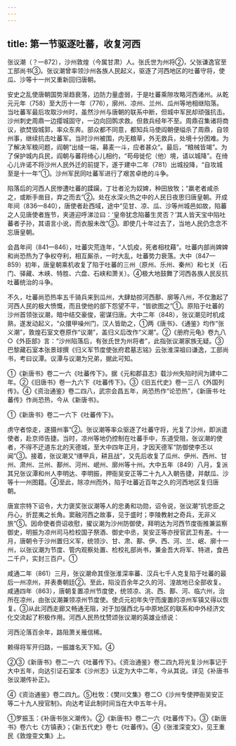 ```yaml
---
---
---
```

title: 第一节驱逐吐蕃，收复河西
---



张议潮（？—872），沙州敦煌（今属甘肃）人。张氏世为州将②，父张谦逸官至工部尚书③。张议潮曾率领沙州各族人民起义，驱逐了河西地区的吐蕃守将，使瓜、沙等十一州又重新回归唐朝。

安史之乱使唐朝国势渐趋衰落，边防力量虚弱，于是吐蕃乘隙攻略河西诸州。从乾元元年（758）至大历十一年（776），廓州、凉州、兰州、瓜州等地相继陷落。当吐蕃军最后攻取沙州时，虽然沙州与唐朝的联系中断，但城中军民却顽强抗击。沙州刺史周鼎一边撄城固守，一边向回鹘求救。但救兵经年不至。周鼎召集诸将商议，欲焚毁城郭，率众东奔。部众都不同意，都知兵马使阎朝便缢杀了周鼎，自领州事，继续抗击吐蕃军。当时沙州被围，内无粮草，外无救兵，处境十分困难。为了解决军粮问题，阎朝“出绫一端，募麦一斗，应者甚众”。最后，“粮械皆竭”。为了保护城内兵民，阎朝与蕃将绮心儿相约，“苟毋徙佗（他）境，请以城降”。在绮心儿许诺不将沙州人民外迁的前提下，遂于建中二年（781）出城投降，“自攻城至是十一年”①。沙州军民同吐蕃军进行了艰苦卓绝的斗争。

陷落后的河西人民惨遭吐蕃的蹂躏，丁壮者沦为奴婢，种田放牧；“羸老者咸杀之，或断手凿目，弃之而去”②。处在水深火热之中的人民日夜思归唐皇朝。开成年间（836—840），唐使者赴西域，途中“见甘、凉、瓜、沙等州城邑如故，陷蕃之人见唐使者旌节，夹道迎呼涕泣曰：‘皇帝犹念陷蕃生灵否？’其人皆天宝中陷吐蕃者子孙，其语言小讹，而衣服未改”③。即使几十年过去了，当地人民仍念念不忘唐皇朝。

会昌年间（841—846），吐蕃灾荒连年，“人饥疫，死者相枕藉”。吐蕃内部尚婢婢和尚恐热为了争权夺利，相互厮杀，一时大乱，吐蕃势力衰落。大中（847—859）初年，唐皇朝乘机收复了陷于吐蕃的三州（原州、乐州、秦州）和七关（石门、驿藏、木峡、特胜、六盘、石峡和萧关）。④极大地鼓舞了河西各族人民反抗吐蕃统治的斗争。

不久，吐蕃尚恐热率五千骑兵来到瓜州，大肆劫掠河西鄯、廓等八州，不仅激起了河西人民的极大愤慨，而且使他的部下怨望不平，“皆欲图之”①。原陷于吐蕃的沙州首领张议潮，暗中结交豪俊，密谋归唐。大中二年（848），张议潮见时机成熟，遂发动起义，“众擐甲噪州门，汉人皆助之，①两《唐书》、《通鉴》均作“张义潮”，敦煌石室文卷原作“议潮”，盖归义后改作“义潮”。②《册府元龟》卷九八○《外臣部》言：“沙州陷落后，有张氏世为州将者”，此指张议潮家族无疑。③巴黎藏石室本张景球撰《归义军节度使张府君墓志铭》云张淮深祖曰谦逸，工部尚书，考曰议潭。议潭与议潮为兄弟，据此可知。

①《新唐书》卷二一六《吐蕃传下》。据《元和郡县志》载沙州失陷时间为建中二年。②《旧唐书》卷一九六下《吐蕃传下》。③《旧五代史》卷一三八《外国列传》。④《资治通鉴》卷二四八，武宗会昌五年，尚恐热作“论恐热”，《新唐书·吐蕃传》作尚恐热，今从《新唐书》。

①《新唐书》卷二一六下《吐蕃传下》。

虏守者惊走，遂摄州事”②。张议潮等率众驱逐了吐蕃守将，光复了沙州，即派遣使者，赴京师告捷。当时，凉州等地仍控制在吐蕃手中，东道受阻，张议潮的使者，不得不迂道东北的天德城，至大中四年正月，才因天德军“防御使李丕以闻”③。接着，张议潮又“缮甲兵，耕且战”，又先后收复了瓜州、伊州、西州、甘州、肃州、兰州、鄯州、河州、岷州、廓州等十州。大中五年（849）八月，复派其兄张议潭和州人李明达、李明振，押衙吴安正等二十九人入朝告捷，并献瓜、沙等十一州图籍。④至此，除凉州而外，陷于吐蕃近百年之久的河西地区复归唐朝。

唐宣宗特下诏令，大力褒奖张议潮等人的忠勇和功勋，诏令说，张议潮“抗忠臣之丹心，折昆夷之长角。窦融河西之故事，见于盛时；李陵教射之奇兵，无非义旅”⑤。因命使者赍诏收慰，擢议潮为沙州防御使，拜明达为河西节度衙推兼监察御史，明振为凉州司马检校国子祭酒、御史中丞，吴安正等亦授官武卫有差。十一月，唐朝令于沙州置归义军，统领沙、甘、肃、鄯、伊、西、河、兰、岷、廓十一州，以张议潮为节度、管内观察处置、检校礼部尚书，兼金吾大将军、特进，食邑二千户，实封三百户。①

咸通二年（861）三月，张议潮命其侄张淮深率蕃、汉兵七千人克复陷于吐蕃的最后一州凉州，并表奏朝廷②。至此，陷没百余年之久的河、湟故地已全部收复。咸通四年（863），唐朝复置凉州节度使，统领凉、洮、西、鄯、河、临六州，治所在凉州，由张议潮兼领凉州节度使。使贞元初年失守而废置的凉州军镇又得以恢复。③从此河西走廊又畅通无阻，对于加强西北与中原地区的联系和中外经济文化交流起了积极作用。河西人民热忱赞颂张议潮的英雄业绩说：

河西沦落百余年，路阻萧关雁信稀。

赖得将军开归路，一振雄名天下知。④

②③《新唐书》卷二一六《吐蕃传下》。《资治通鉴》卷二四九将光复沙州事记于大中五年，向达引证石室本《沙州志》认定为大中二年，今从其说。详见《补唐书张议潮传补正》。

④《资治通鉴》卷二四九。⑤杜牧：《樊川文集》卷二○《沙州专使押衙吴安正等二十九人授官制》。向达考证此制时间当在大中五年十月。

①罗振玉：《补唐书张义潮传》。②《新唐书》卷二一六《吐蕃传下》。③《新唐书》卷六七《方镇表》；《新五代史》卷七《吐蕃传》。④《张淮深变文》，见王重民《敦煌变文集》上。